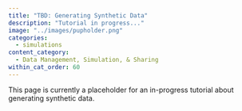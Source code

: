 ```yaml
---
title: "TBD: Generating Synthetic Data"
description: "Tutorial in progress..."
image: "../images/pupholder.png"
categories:
  - simulations
content_category:
  - Data Management, Simulation, & Sharing
within_cat_order: 60
---
```


This page is currently a placeholder for an in-progress tutorial about generating synthetic data.

<!-- The HTML code block below should be uncommented, and the URL and href fields replaced with the link to the tutorial -->

<!-- ```{=html} -->
<!-- <!DOCTYPE html> -->
<!-- <meta charset="utf-8"> -->
<!-- <meta http-equiv="refresh" content="0; URL=../../Collaborative-RStudio-GitHub/"> -->
<!-- <link rel="canonical" href="https://lmu-osc.github.io/Collaborative-RStudio-GitHub/"> -->
<!-- ``` -->
